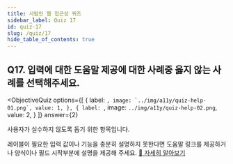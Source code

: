 ```yaml
---
title: 사람인 웹 접근성 퀴즈
sidebar_label: Quiz 17
id: quiz-17
slug: /quiz/17
hide_table_of_contents: true
---
```


## Q17. 입력에 대한 도움말 제공에 대한 사례중 옳지 않는 사례를 선택해주세요.




<ObjectiveQuiz
  options={[
    {
      label: ``,
      image: `../img/a11y/quiz-help-01.png`,
      value: 1,
    },
    {
      label: ``,
      image: `../img/a11y/quiz-help-02.png`,
      value: 2,
    }
  ]}
  answer={2}
>
  <div>
    <p>사용자가 실수하지 않도록 돕기 위한 항목입니다.</p>
    <p>레이블이 필요한 입력 값이나 기능을 충분히 설명하지 못한다면 도움말 링크를 제공하거나 양식이나 필드 시작부분에 설명을 제공해 주세요.
    <a href="https://sri-fe1.notion.site/1bf608af03be4a9cb973e0696a737b2c">
      🔎 자세히 알아보기
    </a>
  </div>
  
</ObjectiveQuiz>